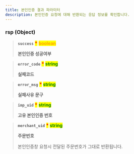 ```yaml
---
title: 본인인증 결과 파라미터
description: 본인인증 요청에 대해 반환되는 응답 정보를 확인합니다.
---
```


### rsp (Object) <a href="#request_pay-rsp" id="request_pay-rsp"></a>

> **`success`** <mark style="color:red;">**\***</mark> <mark style="color:orange;">**boolean**</mark>
>
> **본인인증 성공여부**

> **`error_code`** <mark style="color:red;">**\***</mark> <mark style="color:green;">**string**</mark>
>
> **실패코드**

> **`error_msg`** <mark style="color:red;">**\***</mark> <mark style="color:green;">**string**</mark>
>
> **실패사유 문구**

> **`imp_uid`** <mark style="color:red;">**\***</mark> <mark style="color:green;">**string**</mark>
>
> **고유 본인인증 번호**

> **`merchant_uid`** <mark style="color:red;">**\***</mark> <mark style="color:green;">**string**</mark>
>
> **주문번호**
>
> 본인인증창 요청시 전달된 주문번호가 그대로 반환됩니다.
